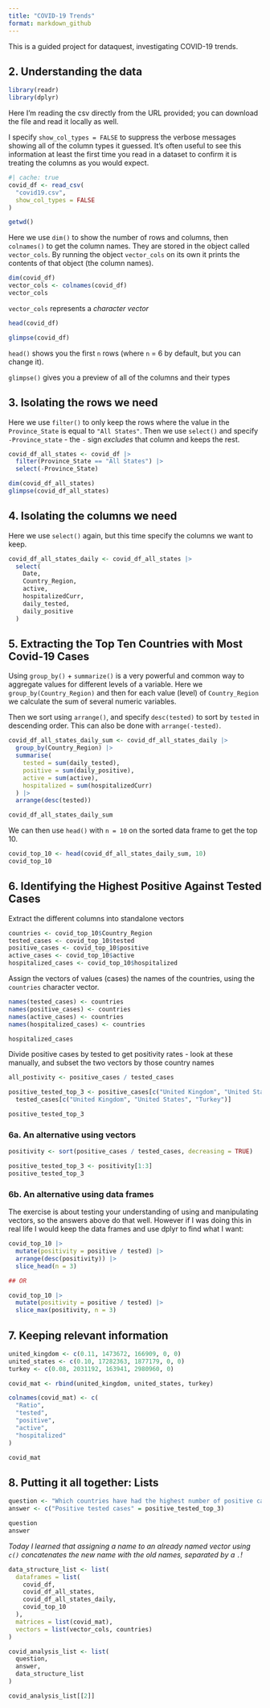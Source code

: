 ```yaml
---
title: "COVID-19 Trends"
format: markdown_github
---
```


This is a guided project for dataquest, investigating COVID-19 trends.

## 2. Understanding the data

```r
library(readr)
library(dplyr)
```

Here I'm reading the csv directly from the URL provided; you can download the
file and read it locally as well.

I specify `show_col_types = FALSE` to suppress the verbose messages showing
all of the column types it guessed. It's often useful to see this information
at least the first time you read in a dataset to confirm it is treating the 
columns as you would expect.

```r
#| cache: true
covid_df <- read_csv(
  "covid19.csv",
  show_col_types = FALSE
)

getwd()
```

Here we use `dim()` to show the number of rows and columns, then `colnames()`
to get the column names. They are stored in the object called `vector_cols`. By 
running the object `vector_cols` on its own it prints the contents of that 
object (the column names).

```r
dim(covid_df)
vector_cols <- colnames(covid_df)
vector_cols
```

`vector_cols` represents a *character vector*

```r
head(covid_df)

glimpse(covid_df)
```

`head()` shows you the first `n` rows (where `n` = 6 by default, but you can 
change it).

`glimpse()` gives you a preview of all of the columns and their types

## 3. Isolating the rows we need

Here we use `filter()` to only keep the rows where the value in the 
`Province_State` is equal to `"All States"`. Then we use `select()` and
specify `-Province_state` - the `-` sign *excludes* that column and keeps the rest.

```r
covid_df_all_states <- covid_df |>
  filter(Province_State == "All States") |>
  select(-Province_State)

dim(covid_df_all_states)
glimpse(covid_df_all_states)
```

## 4. Isolating the columns we need

Here we use `select()` again, but this time specify the columns we want to keep.

```r
covid_df_all_states_daily <- covid_df_all_states |>
  select(
    Date,
    Country_Region,
    active,
    hospitalizedCurr,
    daily_tested,
    daily_positive
  )
```

## 5. Extracting the Top Ten Countries with Most Covid-19 Cases

Using `group_by()` + `summarize()` is a very powerful and common way to 
aggregate values for different levels of a variable. Here we `group_by(Country_Region)`
and then for each value (level) of `Country_Region` we calculate the sum of
several numeric variables.

Then we sort using `arrange()`, and specify `desc(tested)` to sort by `tested` 
in descending order. This can also be done with `arrange(-tested)`.

```r
covid_df_all_states_daily_sum <- covid_df_all_states_daily |>
  group_by(Country_Region) |>
  summarise(
    tested = sum(daily_tested),
    positive = sum(daily_positive),
    active = sum(active),
    hospitalized = sum(hospitalizedCurr)
  ) |>
  arrange(desc(tested))

covid_df_all_states_daily_sum
```

We can then use `head()` with `n = 10` on the sorted data frame to get the top
10.

```r
covid_top_10 <- head(covid_df_all_states_daily_sum, 10)
covid_top_10
```

## 6. Identifying the Highest Positive Against Tested Cases

Extract the different columns into standalone vectors

```r
countries <- covid_top_10$Country_Region
tested_cases <- covid_top_10$tested
positive_cases <- covid_top_10$positive
active_cases <- covid_top_10$active
hospitalized_cases <- covid_top_10$hospitalized
```

Assign the vectors of values (cases) the names of the countries, using the
`countries` character vector.

```r
names(tested_cases) <- countries
names(positive_cases) <- countries
names(active_cases) <- countries
names(hospitalized_cases) <- countries

hospitalized_cases
```

Divide positive cases by tested to get positivity rates - look at these manually,
and subset the two vectors by those country names

```r
all_postivity <- positive_cases / tested_cases

positive_tested_top_3 <- positive_cases[c("United Kingdom", "United States","Turkey")] /
  tested_cases[c("United Kingdom", "United States", "Turkey")]

positive_tested_top_3
```

### 6a. An alternative using vectors

```r
positivity <- sort(positive_cases / tested_cases, decreasing = TRUE)

positive_tested_top_3 <- positivity[1:3]
positive_tested_top_3
```

### 6b. An alternative using data frames

The exercise is about testing your understanding of using and manipulating 
vectors, so the answers above do that well. However if I was doing this in real
life I would keep the data frames and use dplyr to find what I want:

```r
covid_top_10 |>
  mutate(positivity = positive / tested) |>
  arrange(desc(positivity)) |>
  slice_head(n = 3)

## OR

covid_top_10 |>
  mutate(positivity = positive / tested) |>
  slice_max(positivity, n = 3)
```

## 7. Keeping relevant information

```r
united_kingdom <- c(0.11, 1473672, 166909, 0, 0)
united_states <- c(0.10, 17282363, 1877179, 0, 0)
turkey <- c(0.08, 2031192, 163941, 2980960, 0)
```


```r
covid_mat <- rbind(united_kingdom, united_states, turkey)

colnames(covid_mat) <- c(
  "Ratio",
  "tested",
  "positive",
  "active",
  "hospitalized"
)

covid_mat
```

## 8. Putting it all together: Lists

```r
question <- "Which countries have had the highest number of positive cases against the number of tests?"
answer <- c("Positive tested cases" = positive_tested_top_3)

question
answer
```

*Today I learned that assigning a name to an already named vector using `c()`
concatenates the new name with the old names, separated by a `.`!*

```r
data_structure_list <- list(
  dataframes = list(
    covid_df,
    covid_df_all_states,
    covid_df_all_states_daily,
    covid_top_10
  ),
  matrices = list(covid_mat),
  vectors = list(vector_cols, countries)
)
```

```r
covid_analysis_list <- list(
  question,
  answer,
  data_structure_list
)

covid_analysis_list[[2]]
```
